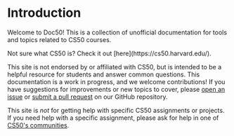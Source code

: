 
# Introduction

Welcome to Doc50! This is a collection of unofficial documentation for tools and topics related to CS50 courses.

<Callout type="info">
  Not sure what CS50 is? Check it out [here](https://cs50.harvard.edu/).
</Callout>

This site is not endorsed by or affiliated with CS50, but is intended to be a helpful resource for students and answer common questions.
This documentation is a work in progress, and we welcome contributions! If you have suggestions for improvements or new topics to cover,
please [open an issue](https://github.com/727021/doc50/issues) or [submit a pull request](https://github.com/727021/doc50/pulls) on our GitHub repository.

This site is *not* for getting help with specific CS50 assignments or projects. If you need help with a specific assignment, please ask for help in one of [CS50's communities](https://cs50.harvard.edu/communities/).
